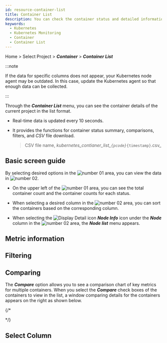 ```yaml
---
id: resource-container-list
title: Container List
description: You can check the container status and detailed information of the current project.
keywords:
  - Kubernetes
  - Kubernetes Monitoring
  - Container
  - Container List
---
```


Home > Select Project > **_Container_** > **_Container List_**

:::note

If the data for specific columns does not appear, your Kubernetes node agent may be outdated. In this case, update the Kubernetes agent so that enough data can be collected. 

:::

Through the **_Container List_** menu, you can see the container details of the current project in the list format. 

- Real-time data is updated every 10 seconds. 

- It provides the functions for container status summary, comparisons, filters, and _CSV_ file download.

  > CSV file name, _kubernetes\_contianer\_list\_`{pcode}`_`{timestamp}`.csv_

## Basic screen guide

<ImgLang img='k8s-resource-container-list-m.png' desc='Container List - basic screen' />

By selecting desired options in the ![number 01](/img/number-01.png) area, you can view the data in ![number 02](/img/number-02.png). 

- On the upper left of the ![number 01](/img/number-01.png) area, you can see the total container count and the container counts for each status.

- When selecting a desired column in the ![number 02](/img/number-02.png) area, you can sort the containers based on the corresponding column.

- When selecting the ![Display Detail icon](/img/ic-pageview.svg) **_Node Info_** icon under the **_Node_** column in the ![number 02](/img/number-02.png) area, the **_Node list_** menu appears.

## Metric information


<K8slistmetric />

## Filtering


<K8slistfilter />

## Comparing

The **_Compare_** option allows you to see a comparison chart of key metrics for multiple containers. When you select the **_Compare_** check boxes of the containers to view in the list, a window comparing details for the containers appears on the right as shown below. 

<ImgLang img='k8s-container-list-compare.png' desc='Compare' />

{/* 


<K8slistcompare />

*/}

## Select Column


<K8slistcl />
